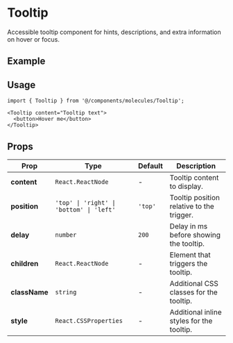 
<Meta of={TooltipStories} component={Tooltip}/>

# Tooltip

Accessible tooltip component for hints, descriptions, and extra information on hover or focus.

## Example
<Canvas withToolbar>
  <Story of={TooltipStories.Default} />
</Canvas>

## Usage

```tsx
import { Tooltip } from '@/components/molecules/Tooltip';

<Tooltip content="Tooltip text">
  <button>Hover me</button>
</Tooltip>
```

## Props

<table style={{ width: '100%', borderCollapse: 'collapse', margin: '1.5rem 0' }}>
  <thead>
    <tr style={{ background: '#f7f7fa' }}>
      <th style={{ textAlign: 'left', padding: '8px' }}>Prop</th>
      <th style={{ textAlign: 'left', padding: '8px' }}>Type</th>
      <th style={{ textAlign: 'left', padding: '8px' }}>Default</th>
      <th style={{ textAlign: 'left', padding: '8px' }}>Description</th>
    </tr>
  </thead>
  <tbody>
    <tr>
      <td><b>content</b></td>
      <td><code>React.ReactNode</code></td>
      <td>-</td>
      <td>Tooltip content to display.</td>
    </tr>
    <tr>
      <td><b>position</b></td>
      <td><code>'top' | 'right' | 'bottom' | 'left'</code></td>
      <td><code>'top'</code></td>
      <td>Tooltip position relative to the trigger.</td>
    </tr>
    <tr>
      <td><b>delay</b></td>
      <td><code>number</code></td>
      <td><code>200</code></td>
      <td>Delay in ms before showing the tooltip.</td>
    </tr>
    <tr>
      <td><b>children</b></td>
      <td><code>React.ReactNode</code></td>
      <td>-</td>
      <td>Element that triggers the tooltip.</td>
    </tr>
    <tr>
      <td><b>className</b></td>
      <td><code>string</code></td>
      <td>-</td>
      <td>Additional CSS classes for the tooltip.</td>
    </tr>
    <tr>
      <td><b>style</b></td>
      <td><code>React.CSSProperties</code></td>
      <td>-</td>
      <td>Additional inline styles for the tooltip.</td>
    </tr>
  </tbody>
</table> 